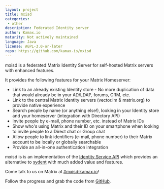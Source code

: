 ```yaml
---
layout: project
title: mxisd
categories: 
 - other
description: Federated Identity server
author: Kamax.io
maturity: Not actively maintained
language: Java
license: AGPL-3.0-or-later
repo: https://github.com/kamax-io/mxisd
---
```


mxisd is a federated Matrix Identity Server for self-hosted Matrix servers with enhanced features.

It provides the following features for your Matrix Homeserver:

- Link to an already existing Identity store - No more duplication of data that would already be in your AD/LDAP, forums, CRM, etc.
- Link to the central Matrix Identity servers (vector.im & matrix.org) to provide native experience
- Search people by name (or anything else!), looking in your Identity store and your homeserver (integration with Directory API)
- Invite people by e-mail, phone number, etc. instead of Matrix IDs
- Show who's using Matrix and their ID on your smartphone when looking to invite people to a Direct chat or Group chat
- Allow people to link identifiers (e-mail, phone number) to their Matrix account to be locally or globally searchable
- Provide an all-in-one authentication integration

mxisd is is an implementation of the [Identity Service API](https://matrix.org/docs/spec/identity_service/unstable.html) which provides an alternative to [sydent](https://github.com/matrix-org/sydent) with much added value and features.

Come talk to us on Matrix at [#mxisd:kamax.io](https://matrix.to/#/#mxisd:kamax.io)!

Follow the progress and grab the code from [GitHub](https://github.com/kamax-io/mxisd).


